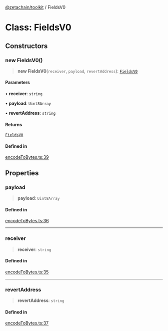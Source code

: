 [@zetachain/toolkit](/src/pages/developers/frontend/toolkit/index.mdx) / FieldsV0

# Class: FieldsV0

## Constructors

### new FieldsV0()

> **new FieldsV0**(`receiver`, `payload`, `revertAddress`): [`FieldsV0`](/src/pages/developers/frontend/toolkit/Class.FieldsV0.mdx)

#### Parameters

• **receiver**: `string`

• **payload**: `Uint8Array`

• **revertAddress**: `string`

#### Returns

[`FieldsV0`](/src/pages/developers/frontend/toolkit/Class.FieldsV0.mdx)

#### Defined in

[encodeToBytes.ts:39](https://github.com/zeta-chain/toolkit/blob/542ef856894da0ed38ef2a757d2c0d70c2bb020d/packages/client/src/encodeToBytes.ts#L39)

## Properties

### payload

> **payload**: `Uint8Array`

#### Defined in

[encodeToBytes.ts:36](https://github.com/zeta-chain/toolkit/blob/542ef856894da0ed38ef2a757d2c0d70c2bb020d/packages/client/src/encodeToBytes.ts#L36)

***

### receiver

> **receiver**: `string`

#### Defined in

[encodeToBytes.ts:35](https://github.com/zeta-chain/toolkit/blob/542ef856894da0ed38ef2a757d2c0d70c2bb020d/packages/client/src/encodeToBytes.ts#L35)

***

### revertAddress

> **revertAddress**: `string`

#### Defined in

[encodeToBytes.ts:37](https://github.com/zeta-chain/toolkit/blob/542ef856894da0ed38ef2a757d2c0d70c2bb020d/packages/client/src/encodeToBytes.ts#L37)
